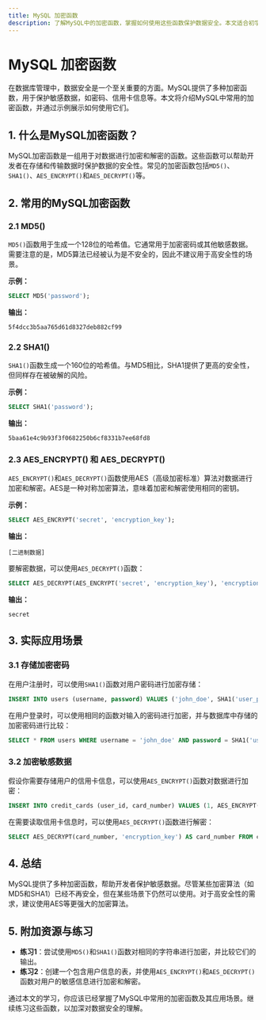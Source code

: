 ```yaml
---
title: MySQL 加密函数
description: 了解MySQL中的加密函数，掌握如何使用这些函数保护数据安全。本文适合初学者，包含详细的代码示例和实际应用场景。
---
```


# MySQL 加密函数

在数据库管理中，数据安全是一个至关重要的方面。MySQL提供了多种加密函数，用于保护敏感数据，如密码、信用卡信息等。本文将介绍MySQL中常用的加密函数，并通过示例展示如何使用它们。

## 1. 什么是MySQL加密函数？

MySQL加密函数是一组用于对数据进行加密和解密的函数。这些函数可以帮助开发者在存储和传输数据时保护数据的安全性。常见的加密函数包括`MD5()`、`SHA1()`、`AES_ENCRYPT()`和`AES_DECRYPT()`等。

## 2. 常用的MySQL加密函数

### 2.1 MD5()

`MD5()`函数用于生成一个128位的哈希值。它通常用于加密密码或其他敏感数据。需要注意的是，MD5算法已经被认为是不安全的，因此不建议用于高安全性的场景。

**示例：**

```sql
SELECT MD5('password');
```

**输出：**

```
5f4dcc3b5aa765d61d8327deb882cf99
```

### 2.2 SHA1()

`SHA1()`函数生成一个160位的哈希值。与MD5相比，SHA1提供了更高的安全性，但同样存在被破解的风险。

**示例：**

```sql
SELECT SHA1('password');
```

**输出：**

```
5baa61e4c9b93f3f0682250b6cf8331b7ee68fd8
```

### 2.3 AES_ENCRYPT() 和 AES_DECRYPT()

`AES_ENCRYPT()`和`AES_DECRYPT()`函数使用AES（高级加密标准）算法对数据进行加密和解密。AES是一种对称加密算法，意味着加密和解密使用相同的密钥。

**示例：**

```sql
SELECT AES_ENCRYPT('secret', 'encryption_key');
```

**输出：**

```
[二进制数据]
```

要解密数据，可以使用`AES_DECRYPT()`函数：

```sql
SELECT AES_DECRYPT(AES_ENCRYPT('secret', 'encryption_key'), 'encryption_key');
```

**输出：**

```
secret
```

## 3. 实际应用场景

### 3.1 存储加密密码

在用户注册时，可以使用`SHA1()`函数对用户密码进行加密存储：

```sql
INSERT INTO users (username, password) VALUES ('john_doe', SHA1('user_password'));
```

在用户登录时，可以使用相同的函数对输入的密码进行加密，并与数据库中存储的加密密码进行比较：

```sql
SELECT * FROM users WHERE username = 'john_doe' AND password = SHA1('user_password');
```

### 3.2 加密敏感数据

假设你需要存储用户的信用卡信息，可以使用`AES_ENCRYPT()`函数对数据进行加密：

```sql
INSERT INTO credit_cards (user_id, card_number) VALUES (1, AES_ENCRYPT('1234-5678-9012-3456', 'encryption_key'));
```

在需要读取信用卡信息时，可以使用`AES_DECRYPT()`函数进行解密：

```sql
SELECT AES_DECRYPT(card_number, 'encryption_key') AS card_number FROM credit_cards WHERE user_id = 1;
```

## 4. 总结

MySQL提供了多种加密函数，帮助开发者保护敏感数据。尽管某些加密算法（如MD5和SHA1）已经不再安全，但在某些场景下仍然可以使用。对于高安全性的需求，建议使用AES等更强大的加密算法。

## 5. 附加资源与练习

- **练习1**：尝试使用`MD5()`和`SHA1()`函数对相同的字符串进行加密，并比较它们的输出。
- **练习2**：创建一个包含用户信息的表，并使用`AES_ENCRYPT()`和`AES_DECRYPT()`函数对用户的敏感信息进行加密和解密。

通过本文的学习，你应该已经掌握了MySQL中常用的加密函数及其应用场景。继续练习这些函数，以加深对数据安全的理解。